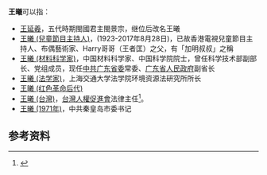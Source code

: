 '''王曦'''可以指：
* [[王延羲|王延羲]]，五代時期閩國君主閩景宗，继位后改名王曦
* [[王曦_(兒童節目主持人)|王曦 (兒童節目主持人)]]，(1923-2017年8月28日)，已故香港電視兒童節目主持人、布偶藝術家、Harry哥哥（王者匡）之父，有「加明叔叔」之稱
* [[王曦_(材料科学家)|王曦 (材料科学家)]]，中国材料科学家、中国科学院院士，曾任科学技术部副部长、党组成员，现任[[中国共产党广东省委员会|中共广东省委]]常委、[[广东省人民政府|广东省人民政府]]副省长
* [[王曦_(法学家)|王曦 (法学家)]]，上海交通大学法学院环境资源法研究所所长
* [[王曦_(红色革命后代)|王曦 (红色革命后代)]]
* [[王曦_(台灣)|王曦 (台灣)]]，[[台灣人權促進會|台灣人權促進會]]法律主任<ref>{{Cite web|url=https://www.tahr.org.tw/about/staffs/wangsi|title=台灣人權促進會秘書處名冊|author=|date=2019-03-21|work=|publisher=|accessdate=2020-08-17|archive-date=2020-07-29|archive-url=https://web.archive.org/web/20200729163843/https://www.tahr.org.tw/about/staffs/wangsi|dead-url=no}}</ref>。
* [[王曦_(1971年)|王曦 (1971年)]]，中共秦皇岛市委书记

==参考资料==
{{Reflist}}

{{Disambiguation|X|Cat=二字王姓人名消歧義}}